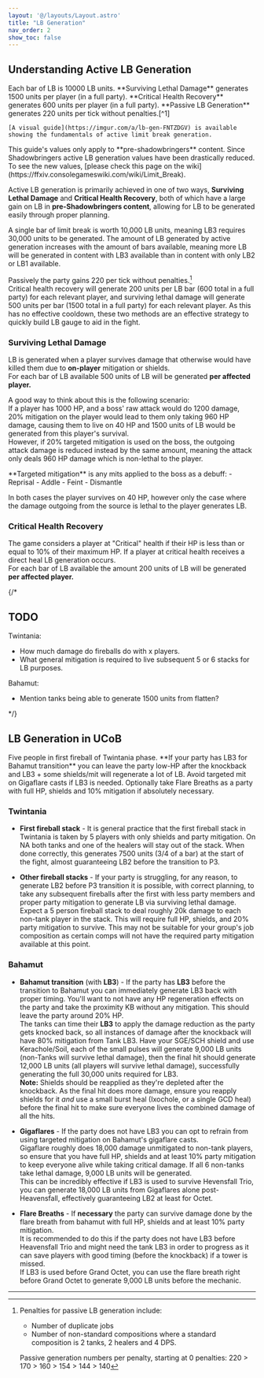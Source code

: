 ```yaml
---
layout: '@/layouts/Layout.astro'
title: "LB Generation"
nav_order: 2
show_toc: false
---
```


## Understanding Active LB Generation
<Notification title="LB Gen tl;dr">
    Each bar of LB is 10000 LB units.  
    **Surviving Lethal Damage** generates 1500 units per player (in a full party).  
    **Critical Health Recovery** generates 600 units per player (in a full party).  
    **Passive LB Generation** generates 220 units per tick without penalties.[^1]

    [A visual guide](https://imgur.com/a/lb-gen-FNTZDGV) is available showing the fundamentals of active limit break generation.
</Notification>  
<Notification title="LB Generation Changes" type="notice">
    This guide's values only apply to **pre-shadowbringers** content. Since Shadowbringers active LB generation values have been drastically reduced.
    To see the new values, [please check this page on the wiki](https://ffxiv.consolegameswiki.com/wiki/Limit_Break).
</Notification>

Active LB generation is primarily achieved in one of two ways, **Surviving Lethal Damage** and **Critical Health Recovery**, both of which have a large gain on LB in **pre-Shadowbringers content**, 
allowing for LB to be generated easily through proper planning.

A single bar of limit break is worth 10,000 LB units, meaning LB3 requires 30,000 units to be generated. The amount of LB generated by active generation increases with the amount of bars available, meaning more LB will be generated in content with LB3 available than in content with only LB2 or LB1 available.  

Passively the party gains 220 per tick without penalties.[^1]  
Critical health recovery will generate 200 units per LB bar (600 total in a full party) for each relevant player, 
and surviving lethal damage will generate 500 units per bar (1500 total in a full party) for each relevant player.
As this has no effective cooldown, these two methods are an effective strategy to quickly build LB gauge to aid in the fight.

### Surviving Lethal Damage
LB is generated when a player survives damage that otherwise would have killed them due to **on-player** mitigation or shields.  
For each bar of LB available 500 units of LB will be generated **per affected player.**

A good way to think about this is the following scenario:  
If a player has 1000 HP, and a boss' raw attack would do 1200 damage, 20% mitigation on the player would lead to them only taking 960 HP damage, causing them to live on 40 HP and 1500 units of LB would be generated from this player's survival.  
However, if 20% targeted mitigation is used on the boss, the outgoing attack damage is reduced instead by the same amount, meaning the attack only deals 960 HP damage which is non-lethal to the player.

<Notification title="Targeted Mitigation">
    **Targeted mitigation** is any mits applied to the boss as a debuff:
    - Reprisal
    - Addle
    - Feint
    - Dismantle
</Notification>

In both cases the player survives on 40 HP, however only the case where the damage outgoing from the source is lethal to the player generates LB.

### Critical Health Recovery
The game considers a player at "Critical" health if their HP is less than or equal to 10% of their maximum HP. If a player at critical health receives a direct heal LB generation occurs.  
For each bar of LB available the amount 200 units of LB will be generated **per affected player.**

{/*

## TODO
Twintania:
- How much damage do fireballs do with x players. 
- What general mitigation is required to live subsequent 5 or 6 stacks for LB purposes.

Bahamut:
- Mention tanks being able to generate 1500 units from flatten?

*/}

## LB Generation in UCoB
<Notification title="UCoB LB Gen tl;dr">
    Five people in first fireball of Twintania phase.  
    **If your party has LB3 for Bahamut transition** you can leave the party low-HP after the knockback and LB3 + some shields/mit will regenerate a lot of LB.  
    Avoid targeted mit on Gigaflare casts if LB3 is needed.  
    Optionally take Flare Breaths as a party with full HP, shields and 10% mitigation if absolutely necessary.
</Notification>

### Twintania
- **First fireball stack** - It is general practice that the first fireball stack in Twintania is taken by 5 players with only shields and party mitigation. On NA both tanks and one of the healers will stay out of the stack. When done correctly, this generates 7500 units (3/4 of a bar) at the start of the fight, almost guaranteeing LB2 before the transition to P3.

- **Other fireball stacks** - If your party is struggling, for any reason, to generate LB2 before P3 transition it is possible, with correct planning, to take any subsequent fireballs after the first with less party members and proper party mitigation to generate LB via surviving lethal damage.  
    Expect a 5 person fireball stack to deal roughly 20k damage to each non-tank player in the stack. This will require full HP, shields, and 20% party mitigation to survive. This may not be suitable for your group's job composition as certain comps will not have the required party mitigation available at this point.

### Bahamut
- **Bahamut transition** (with **LB3**) - If the party has **LB3** before the transition to Bahamut you can immediately generate LB3 back with proper timing. You'll want to not have any HP regeneration effects on the party and take the proximity KB without any mitigation. This should leave the party around 20% HP.  
    The tanks can time their **LB3** to apply the damage reduction as the party gets knocked back, so all instances of damage after the knockback will have 80% mitigation from Tank LB3. Have your SGE/SCH shield and use Kerachole/Soil, each of the small pulses will generate 9,000 LB units (non-Tanks will survive lethal damage), then the final hit should generate 12,000 LB units (all players will survive lethal damage), successfully generating the full 30,000 units required for LB3.  
    **Note:** Shields should be reapplied as they're depleted after the knockback. As the final hit does more damage, ensure you reapply shields for it *and* use a small burst heal (Ixochole, or a single GCD heal) before the final hit to make sure everyone lives the combined damage of all the hits. 

- **Gigaflares** - If the party does not have LB3 you can opt to refrain from using targeted mitigation on Bahamut's gigaflare casts.  
    Gigaflare roughly does 18,000 damage unmitigated to non-tank players, so ensure that you have full HP, shields and at least 10% party mitigation to keep everyone alive while taking critical damage. If all 6 non-tanks take lethal damage, 9,000 LB units will be generated.  
    This can be incredibly effective if LB3 is used to survive Hevensfall Trio, you can generate 18,000 LB units from Gigaflares alone post-Heavensfall, effectively guaranteeing LB2 at least for Octet. 

- **Flare Breaths** - If **necessary** the party can survive damage done by the flare breath from bahamut with full HP, shields and at least 10% party mitigation.  
    It is recommended to do this if the party does not have LB3 before Heavensfall Trio and might need the tank LB3 in order to progress as it can save players with good timing (before the knockback) if a tower is missed.  
    If LB3 is used before Grand Octet, you can use the flare breath right before Grand Octet to generate 9,000 LB units before the mechanic.

---

[^1]: Penalties for passive LB generation include:
    - Number of duplicate jobs
    - Number of non-standard compositions where a standard composition is 2 tanks, 2 healers and 4 DPS.

    Passive generation numbers per penalty, starting at 0 penalties: 220 > 170 > 160 > 154 > 144 > 140